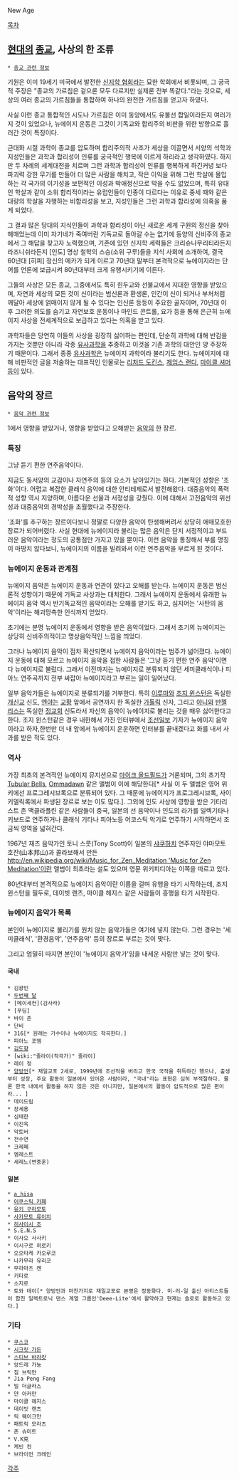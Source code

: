 New Age

[[목차]]

== [[현대]]의 [[종교]], 사상의 한 조류 ==
 * [[종교 관련 정보]]

기원은 이미 19세기 미국에서 발전한 [[신지학 협회]]라는 묘한 학회에서 비롯되며, 그 궁극적 주장은 "종교의 가르침은 겉으론 모두 다르지만 실제론 전부 똑같다."라는 것으로, 세상의 여러 종교의 가르침들을 통합하여 하나의 완전한 가르침을 얻고자 하였다.

사실 이런 종교 통합적인 시도나 가르침은 이미 동양에서도 유불선 합일이라든지 여러가지 것이 있었으나, 뉴에이지 운동은 그것이 기독교와 합리주의 비판을 위한 방향으로 흘러간 것이 특징이다.

근대화 시절 과학이 종교를 압도하며 합리주의적 사조가 세상을 이끌면서 서양의 석학과 지성인들은 과학과 합리성이 인류를 궁극적인 행복에 이르게 하리라고 생각하였다. 하지만 두 차례의 세계대전을 치르며 그런 과학과 합리성이 인류를 행복하게 하긴커녕 보다 파괴력 강한 무기를 만들어 더 많은 사람을 해치고, 작은 이익을 위해 그런 학살에 몰입하는 각 국가의 이기성을 보편적인 이성과 박애정신으로 막을 수도 없었으며, 특히 유대인 학살과 같이 소위 합리적이라는 유럽인들이 인종이 다르다는 이유로 중세 때와 같은 대량의 학살을 자행하는 비합리성을 보고, 지성인들은 그런 과학과 합리성에 의혹을 품게 되었다. 

그 결과 많은 당대의 지식인들이 과학과 합리성이 아닌 새로운 세계 구원의 정신을 찾아 헤매었는데 이미 자기네가 죽여버린 기독교로 돌아갈 수는 없기에 동양의 신비주의 종교에서 그 해답을 찾고자 노력했으며, 기존에 있던 신지학 세력들은 크리슈나무리티라든지 라즈니쉬라든지 [인도] 명상 철학의 스승(소위 구루)들을 지식 사회에 소개하여, 결국 60년대 [히피] 정신의 메카가 되게 이르고 70년대 말부터 본격적으로 뉴에이지라는 단어를 언론에 보급시켜 80년대부터 크게 유행시키기에 이른다.

그들의 사상은 모든 종교, 그중에서도 특히 힌두교와 선불교에서 지대한 영향을 받았으며, 자연과 세상의 모든 것이 신이라는 범신론과 환생론, 인간이 신이 되거나 부처처럼 깨달아 세상에 얽매이지 않게 될 수 있다는 인신론 등등이 주요한 골자이며, 70년대 이후 그러한 의도를 숨기고 자연보호 운동이나 마인드 콘트롤, 요가 등을 통해 은근히 뉴에이지 사상을 전세계적으로 보급하고 있다는 의혹을 받고 있다.

과학자들은 당연히 이들의 사상을 굉장히 싫어하는 편인데, 단순히 과학에 대해 반감을 가지는 것뿐만 아니라 각종 [[유사과학]]을 추종하고 이것을 기존 과학의 대안인 양 주장하기 때문이다. 그래서 종종 [[유사과학]]은 뉴에이지 과학이라 불리기도 한다. 뉴에이지에 대해 비판적인 글을 저술하는 대표적인 인물로는 [[리처드 도킨스]], [[제임스 랜디]], [[마이클 셔머]]등이 있다.

== 음악의 장르 ==
 * [[음악 관련 정보]]

1에서 영향을 받았거나, 영향을 받았다고 오해받는 [[음악]]의 한 장르.

=== 특징 ===
그냥 듣기 편한 연주음악이다.

지금도 동서양의 교감이나 자연주의 등의 요소가 남아있기는 하다. 기본적인 성향은 '조화'이다. 어렵고 복잡한 클래식 음악에 대한 안티테제로서 발전해왔다. 대중음악의 폭력적 성향 역시 지양하며, 아름다운 선율과 서정성을 갖췄다. 이에 대해서 고전음악의 위선성과 대중음악의 경박성을 초월했다고 주장한다. 

'조화'를 추구하는 장르이다보니 정말로 다양한 음악이 탄생해버려서 상당히 애매모호한 장르가 되어버렸다. 사실 현대에 뉴에이지라 불리는 많은 음악은 단지 서정적이고 부드러운 음악이라는 정도의 공통점만 가지고 있을 뿐이다. 이런 음악을 통칭해서 부를 명칭이 마땅치 않다보니, 뉴에이지의 이름을 빌려와서 이런 연주음악을 부르게 된 것이다.

=== 뉴에이지 운동과 관계점 ===
뉴에이지 음악은 뉴에이지 운동과 연관이 있다고 오해를 받는다. 뉴에이지 운동은 범신론적 성향이기 때문에 기독교 사상과는 대치한다. 그래서 뉴에이지 운동에서 유래한 뉴에이지 음악 역시 반기독교적인 음악이라는 오해를 받기도 하고, 심지어는 '사탄의 음악'이라는 해괴망측한 인식까지 얻었다.

초기에는 분명 뉴에이지 운동에서 영향을 받은 음악이었다. 그래서 초기의 뉴에이지는 상당히 신비주의적이고 명상음악적인 느낌을 띄었다.

그러나 뉴에이지 음악이 점차 확산되면서 뉴에이지 음악이라는 범주가 넓어졌다. 뉴에이지 운동에 대해 모르고 뉴에이지 음악을 접한 사람들은 '그냥 듣기 편한 연주 음악'이면 다 뉴에이지로 불렀다. 그래서 이전까지는 뉴에이지로 분류되지 않던 세미클래식이나 피아노 연주곡까지 전부 싸잡아 뉴에이지라고 부르는 일이 일어났다.


일부 음악가들은 뉴에이지로 분류되기를 거부한다. 특히 [[이루마]]와 [[조지 윈스턴]]은 독실한 [[개신교]] 신도, [[엔야]]는 [[교황]] 앞에서 공연까지 한 독실한 [[가톨릭]] 신자, 그리고 [[야니]]와 [[반젤리스]]는 독실한 [[정교회]] 신도라서 자신의 음악이 뉴에이지로 불리는 것을 매우 싫어한다고 한다. 조지 윈스턴같은 경우 내한해서 가진 인터뷰에서 [[조선일보]] 기자가 뉴에이지 음악이라고 하자,한번만 더 내 앞에서 뉴에이지 운운하면 인터뷰를 끝내겠다고 화를 내서 사과를 받은 적도 있다. 

=== 역사 ===
가장 최초의 본격적인 뉴에이지 뮤지션으로 [[마이크 올드필드]]가 거론되며, 그의 초기작 [[Tubular Bells]], [[Ommadawn]] 같은 앨범이 이에 해당한다[* 사실 이 두 앨범은 영어 위키에선 프로그레시브록으로 분류되어 있다. 그 때문에 뉴에이지가 프로그레시브록, 사이키델릭록에서 파생된 장르로 보는 이도 많다.]. 그외에 인도 사상에 영향을 받은 기타리스트 존 맥클라플린 같은 사람들이 중국, 일본의 선 음악이나 인도의 라가를 일렉기타나 키보드로 연주하거나 클래식 기타나 피아노등 어코스틱 악기로 연주하기 시작하면서 조금씩 영역을 넓혀간다.

1967년 재즈 음악가인 토니 스콧(Tony Scott)이 일본의 [[샤쿠하치]] 연주자인 야마모토 호잔(山本邦山)과 콜라보해서 만든[[http://en.wikipedia.org/wiki/Music_for_Zen_Meditation 'Music for Zen Meditation']]이란 앨범이 최초라는 설도 있으며 영문 위키피디아는 이쪽을 따르고 있다.

80년대부터 본격적으로 뉴에이지 음악이란 이름을 걸며 유행을 타기 시작하는데, 조지 윈스턴을 필두로, 데이빗 랜츠, 마이클 헤지스 같은 사람들이 흥행을 타기 시작한다.

=== 뉴에이지 음악가 목록 ===
본인이 뉴에이지로 불리기를 원치 않는 음악가들은 여기에 넣지 않는다. 그런 경우는 '세미클래식', '환경음악', '연주음악' 등의 장르로 부르는 것이 맞다.

그리고 엄밀히 따지면 본인이 '뉴에이지 음악가'임을 내세운 사람만 넣는 것이 맞다.

==== 국내 ====
 * 김광민
 * [[두번째 달]]
 * [메이세컨](김사라)
 * [푸딩]
 * 바이 준
 * 단비
 * 316[* 원래는 가수이나 뉴에이지도 작곡한다.]
 * 피아노 포엠
 * [[김도향]]
 * [wiki:"줄라이(작곡가)" 줄라이]
 * 레이 정
 * [[양방언]][* 재일교포 2세로, 1999년에 조선적을 버리고 한국 국적을 취득하긴 했으나, 출생부터 성장, 주요 활동이 일본에서 있어온 사람이라, "국내"라는 표현은 심히 부적절하다. 물론 한국 내에서 활동을 하지 않은 것은 아니지만, 일본에서의 활동이 압도적으로 많은 편이라... ]
 * 데이드림
 * 장세용
 * 심태한
 * 이진욱
 * 악토버
 * 전수연
 * 크레페
 * 엠레스트
 * 세레노(변중훈)
==== 일본 ====
 * [[a_hisa]]
 * [[어쿠스틱 카페]]
 * [[유키 구라모토]]
 * [[사카모토 류이치]]
 * [[히사이시 조]]
 * S.E.N.S
 * 이사오 사사키
 * 이시구로 히로키
 * 오오타케 카오루코
 * 나카무라 유리코
 * 무라마츠 켄
 * 키타로
 * 소지로
 * 토와 테이[* 양방언과 마찬가지로 재일교포로 본명은 정동화다. 미-러-일 출신 아티스트들이 합친 일렉트로닉 댄스 계열 그룹인'Deee-Lite'에서 활약하고 현재는 솔로로 활동하고 있다.]
=== 기타 ===
 * [[쿠스코]]
 * [[시크릿 가든]]
 * [[스티브 바라캇]]
 * 앙드레 가뇽
 * 짐 브릭만
 * Jia Peng Fang
 * 빌 더글라스
 * 얀 아커만
 * 마이클 헤지스
 * 데이빗 랜츠
 * 릭 웨이크만
 * 패트릭 모라츠
 * 존 슈미트
 * V.K克
 * 케빈 컨
 * 브라이언 크레인
[[각주]]
